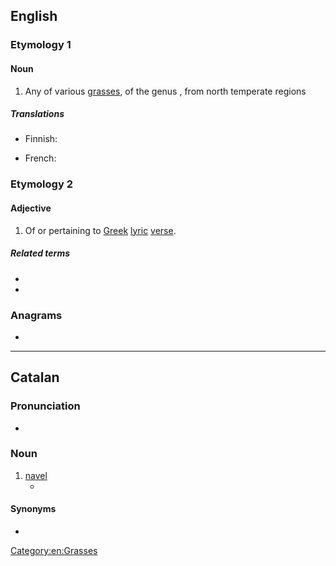 ==English==

===Etymology 1===

====Noun====
{{en-noun}}

# Any of various [[grass]]es, of the genus {{taxlink|Melica|genus|noshow=1}}, from north temperate regions

=====Translations=====
{{trans-top|grass}}
* Finnish: {{t+|fi|helmikkä}}
{{trans-mid}}
* French: {{t+|fr|mélique}}
{{trans-bottom}}

===Etymology 2===

====Adjective====
{{en-adj}}

# Of or pertaining to [[Greek]] [[lyric]] [[verse]].

=====Related terms=====
* {{l|en|melody}}
* {{l|en|melos}}

===Anagrams===
* {{anagrams|en|a=ceilm|clime}}

[[Category:en:Grasses]]

----

==Catalan==

===Pronunciation===
* {{ca-IPA}}

===Noun===
{{ca-noun|m}}
# [[navel]]
#* {{RQ:Sanchez Pell freda | chapter = 13 | passage = Sovint em girava i una catifa de caps s'acumulava a l'alçada del meu '''melic'''. | translation = Often I turned around and a carpet of heads gathered at the height of my '''navel'''.}}

====Synonyms====
* {{l|ca|llombrígol}}